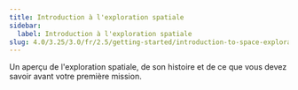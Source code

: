 ```yaml
---
title: Introduction à l'exploration spatiale
sidebar:
  label: Introduction à l'exploration spatiale
slug: 4.0/3.25/3.0/fr/2.5/getting-started/introduction-to-space-exploration
---
```


Un aperçu de l'exploration spatiale, de son histoire et de ce que vous devez savoir avant votre première mission.
